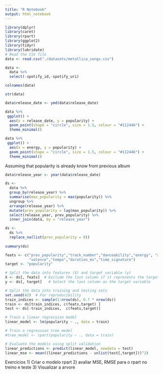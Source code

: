 ---
title: "R Notebook"
output: html_notebook
---



```{r}
library(dplyr)
library(caret)
library(rpart)
library(ggplot2)
library(tidyr)
library(lubridate)
# Read the CSV file
data <- read.csv("./datasets/metallica_songs.csv")

data <- 
  data %>%
  select(-spotify_id,-spotify_uri)


```


```{r}
colnames(data)
```
```{r}
str(data)
```



```{r}
data$release_date <- ymd(data$release_date)
```


```{r}
data %>%
 ggplot() +
  aes(x = release_date, y = popularity) +
  geom_point(shape = "circle", size = 1.5, colour = "#112446") +
  theme_minimal()
```



```{r}
data %>%
 ggplot() +
  aes(x = energy, y = popularity) +
  geom_point(shape = "circle", size = 1.5, colour = "#112446") +
  theme_minimal()
```


Assuming that popularity is already know from previous album
```{r}
data$release_year <- year(data$release_date) 

ds <- 
  data %>% 
  group_by(release_year) %>%
  summarise(max_popularity = max(popularity)) %>%
  ungroup %>% 
  arrange(release_year) %>%
  mutate(prev_popularity = lag(max_popularity)) %>%
  select(release_year, prev_popularity) %>%
  inner_join(data, by = "release_year") 
```
```{r}
ds <-
  ds %>%
  replace_na(list(prev_popularity = 0))
  
summary(ds)
```
```{r}
feats <- c("prev_popularity","track_number","danceability","energy", "speechiness","acousticness","instrumentalness","liveness",
           "valence","tempo","duration_ms","time_signature")
target <- "popularity"
```


```{r}
# Split the data into features (X) and target variable (y)
X <- ds[, feats]  # Exclude the last column if it represents the target variable
y <- ds[, target]   # Select the last column as the target variable

# Split the data into training and testing sets
set.seed(42)  # For reproducibility
train_indices <- sample(1:nrow(ds), 0.7 * nrow(ds))
train <- ds[train_indices, c(feats,target) ]
test <- ds[-train_indices,  c(feats,target)]

# Train a linear regression model
linear_model <- lm(popularity ~ ., data = train)

# Train a regression tree model
#tree_model <- rpart(popularity ~ ., data = train)

# Evaluate the models using split validation
linear_predictions <- predict(linear_model, newdata = test)
linear_mse <- mean((linear_predictions - unlist(test[,target]))^2)
```




Exercicios
1) Criar o modelo rpart 
2) avaliar MSE, RMSE para o rpart no treino e teste
3) Visualizar a arvore





